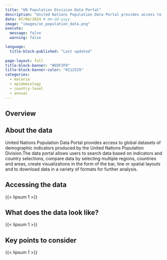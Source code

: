 ```yaml
---
title: "UN Population Division Data Portal"
description: "United Nations Population Data Portal provides access to global datasets of demographic indicators produced by the United Nations Population Division."
date: 07/04/2024 # mm-dd-yyyy
image: "images/un_population_data.png"
execute:
  message: false
  warning: false

language: 
  title-block-published: "Last updated"
  
page-layout: full
title-block-banner: "#EDF3F9"
title-block-banner-color: "#212529"
categories:
  - malaria
  - epidemiology
  - country-level
  - annual
---
```


::: {.page-tabs .panel-tabset}

## Overview

<h2>About the data</h2>

United Nations Population Data Portal provides access to global datasets of demographic indicators produced by the United Nations Population Division.The data portal allows users to search data based on indicators and country selections, compare data by selecting multiple regions, countries and areas, create visualizations in the form of the bar, line or spatial layouts and to download data in a variety of formats for further analysis.

<h2>Accessing the data</h2>

{{< lipsum 1 >}}

<h2>What does the data look like?</h2>

{{< lipsum 1 >}}

<h2>Key points to consider</h2>

{{< lipsum 1 >}}

:::